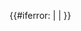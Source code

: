 {{#iferror: {{{filename|}}}<!--
   -->| {{yesno| {{{use_errortext|}}}| yes= {{{errortext|}}}| no= {{{filename|}}}}}<!--
   -->| {{{filename|}}}<!--
-->}}<noinclude>
{{documentation|content=For documentation, see the main template {{tl|IPA audio filename}}.}}
</noinclude>